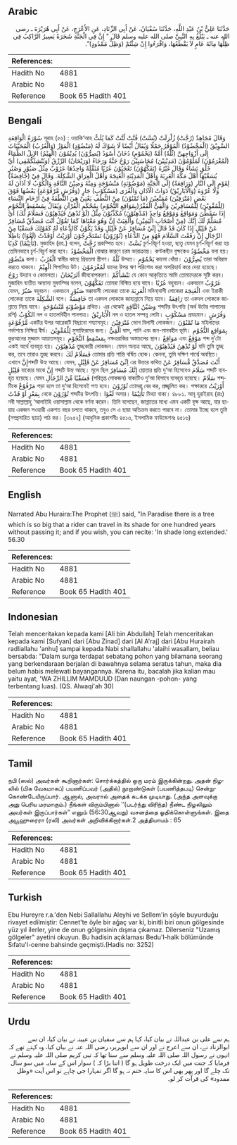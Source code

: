 ## Arabic


<div dir="rtl" lang="ar" style={{fontSize:'larger',backgroundColor:'#f8f9fa',padding:20}}>
حَدَّثَنَا عَلِيُّ بْنُ عَبْدِ اللَّهِ، حَدَّثَنَا سُفْيَانُ، عَنْ أَبِي الزِّنَادِ، عَنِ الأَعْرَجِ، عَنْ أَبِي هُرَيْرَةَ ـ رضى الله عنه ـ يَبْلُغُ بِهِ النَّبِيَّ صلى الله عليه وسلم قَالَ ‏"‏ إِنَّ فِي الْجَنَّةِ شَجَرَةً يَسِيرُ الرَّاكِبُ فِي ظِلِّهَا مِائَةَ عَامٍ لاَ يَقْطَعُهَا، وَاقْرَءُوا إِنْ شِئْتُمْ ‏(‏وَظِلٍّ مَمْدُودٍ‏)‏‏"‏‏.‏
</div>
<div style={{backgroundColor:'#f8f9fa',padding:20, marginBottom: 10}}><table> <thead> <tr> <th>References:</th> <th></th> </tr> </thead> <tbody><tr><td>Hadith No</td><td>4881</td></tr><tr><td>Arabic No</td><td>4881</td></tr><tr><td>Reference</td><td>Book 65 Hadith 401</td></tr></tbody></table></div>

## Bengali


<div dir="ltr" lang="bn" style={{fontSize:'larger',backgroundColor:'#f8f9fa',padding:20}}>
سُوْرَةُ الْوَاقِعَةِ সূরাহ (৫৬) : ওয়াকি‘আহ وَقَالَ مُجَاهِدٌ (رُجَّتْ) زُلْزِلَتْ (بُسَّتْ) فُتَّتْ لُتَّتْ كَمَا يُلَتُّ السَّوِيْقُ (الْمَخْضُوْدُ) الْمُوْقَرُ حَمْلًا وَيُقَالُ أَيْضًا لَا شَوْكَ لَهُ (مَنْضُوْدٍ) الْمَوْزُ (وَالْعُرُبُ) الْمُحَبَّبَاتُ إِلَى أَزْوَاجِهِنَّ (ثُلَّةٌ) أُمَّةٌ (يَحْمُوْمٍ) دُخَانٌ أَسْوَدُ (يُصِرُّوْنَ) يُدِيْمُوْنَ (الْهِيْمُ) الإِبِلُ الظِّمَاءُ (لَمُغْرَمُوْنَ) لَمَلُوْمُوْنَ (مَدِيْنِيْنَ) مُحَاسَبِيْنَ رَوْحٌ جَنَّةٌ وَرَخَاءٌ (وَرَيْحَانٌ) الرِّزْقُ (وَنُنْشِئَكُمْفِي) أَيِّ خَلْقٍ نَشَاءُ وَقَالَ غَيْرُهُ (تَفَكَّهُوْنَ) تَعْجَبُوْنَ عُرُبًا مُثَقَّلَةً وَاحِدُهَا عَرُوْبٌ مِثْلُ صَبُوْرٍ وَصُبُرٍ يُسَمِّيْهَا أَهْلُ مَكَّةَ الْعَرِبَةَ وَأَهْلُ الْمَدِيْنَةِ الْغَنِجَةَ وَأَهْلُ الْعِرَاقِ الشَّكِلَةَ. وَقَالَ فِيْ (خَافِضَةٌ) لِقَوْمٍ إِلَى النَّارِ (وَرَافِعَةٌ) إِلَى الْجَنَّةِ (مَوْضُوْنَةٍ) مَنْسُوْجَةٍ وَمِنْهُ وَضِيْنُ النَّاقَةِ وَالْكُوْبُ لَا آذَانَ لَهُ وَلَا عُرْوَةَ (وَالْأَبَارِيْقُ) ذَوَاتُ الْآذَانِ وَالْعُرَى (مَسْكُوْبٍ) جَارٍ (وَفُرُشٍ مَّرْفُوْعَةٍ) بَعْضُهَا فَوْقَ بَعْضٍ (مُتْرَفِيْنَ) مُمَتَّعِيْنَ (مَا تُمْنُوْنَ) مِنْ النُّطَفِ يَعْنِيْ هِيَ النُّطْفَةُ فِيْ أَرْحَامِ النِّسَاءِ (لِلْمُقْوِيْنَ) لِلْمُسَافِرِيْنَ وَالْقِيُّ الْقَفْرُ(بِمَوَاقِعِ النُّجُوْمِ) بِمُحْكَمِ الْقُرْآنِ وَيُقَالُ بِمَسْقِطِ النُّجُوْمِ إِذَا سَقَطْنَ وَمَوَاقِعُ وَمَوْقِعٌ وَاحِدٌ (مُدْهِنُوْنَ) مُكَذِّبُوْنَ مِثْلُ (لَوْ تُدْهِنُ فَيُدْهِنُوْنَ فَسَلَامٌ لَّكَ) أَيْ مُسَلَّمٌ لَكَ إِنَّكَ (مِنْ أَصْحَابِ الْيَمِيْنِ) وَأُلْغِيَتْ إِنَّ وَهُوَ مَعْنَاهَا كَمَا تَقُوْلُ أَنْتَ مُصَدَّقٌ مُسَافِرٌ عَنْ قَلِيْلٍ إِذَا كَانَ قَدْ قَالَ إِنِّيْ مُسَافِرٌ عَنْ قَلِيْلٍ وَقَدْ يَكُوْنُ كَالدُّعَاءِ لَهُ كَقَوْلِكَ فَسَقْيًا مِنْ الرِّجَالِ إِنْ رَفَعْتَ السَّلَامَ فَهُوَ مِنْ الدُّعَاءِ (تُوْرُوْنَ) تَسْتَخْرِجُوْنَ أَوْرَيْتُ أَوْقَدْتُ (لَغْوًا) بَاطِلًا (تَأْثِيْمًا) كَذِبًا. মুজাহিদ (রহ.) বলেন, رُجَّتْ প্রকম্পিত হবে। بُسَّتْ চূর্ণ-বিচূর্ণ হওয়া, ছাতু যেমন চূর্ণ-বিচূর্ণ করা হয় তেমিনভাবে চূর্ণ-বিচূর্ণ করা হবে। الْمَخْضُوْدُ বোঝার কারণে চরম ভারাক্রান্ত। কণ্টকহীন বৃক্ষকেও مَخْضُوْدُ বলা হয়। مَنْضُوْدٍ কলা। الْعُرُبُ স্বামীর কাছে প্রিয়তমা স্ত্রীগণ। ثُلَّةٌ উম্মত। يَحْمُوْمٍ কালো ধোঁয়া। يُصِرُّوْنَ তারা অবিরাম করতে থাকবে। الْهِيْمُ পিপাসিত উট। لَمُغْرَمُوْنَ যাদের উপর ঋণ পরিশোধ করা অপরিহার্য করে দেয়া হয়েছে। رَوْحُ উদ্যান ও কোমলতা। اَلرَيْحَانُ জীবনোপকরণ। نَنْشَأَكُمْ যে কোন আকৃতিতে আমি তোমাদেরকে সৃষ্টি করব। মুজাহিদ ব্যতীত অন্যান্য মুফাস্সির বলেন, تَفَكَّهُوْنَ তোমরা বিস্মিত হয়ে যাবে। عُرُبًا বহুবচন। একবচনে عَرُوْبٌ যেমন, صُبُرٌ বহুবচন। একবচনে صَبُوْرٍ মক্কাবাসী লোকেরা তাকে الْعَرِبَةَ মদিনা্বাসী লোকেরা الْغَنِجَةَ এবং ইরাকী লোকেরা তাকে الشَّكِلَةَ বলে। خَافِضَةٌ তা একদল লোককে জাহান্নামে নিয়ে যাবে। رَافِعَةٌ তা একদল লোককে জান্নাতে নিয়ে যাবে। مَوْضُوْنَةٍ مَّنْسُوْجَةٍ গ্রথিত। এর থেকেই وَضَيْنُ النَّاقِةٍ শব্দটির উৎপত্তি (অর্থ উটের পালানের রশি) الكُوْبُ নল ও হাতলবিহীন পানপাত্র। الْأَبَارِيْقُ নল ও হাতল সম্পন্ন লোটা। مَسْكُوْبٍ প্রবহমান। وَفُرُشٍ مَّرْفُوْعَةٍ একটির উপর আরেকটি বিছানো শয্যাসমূহ। مُتْرَفِيْنَ ভোগ বিলাসী লোকজন। مَا تُمْنُوْنَ মহিলাদের গর্ভাশয়ে নিক্ষিপ্ত বীর্য। لِلْمُقْوِيْنَ মুসাফিরদের জন্য। الْقِيُّ ঘাস, পানি এবং জন-মানবহীন ভূমি। بِمَوَاقِعِ النُّجُوْمِ কুরআনের মুহ্কাম আয়াতসমূহ। بِمَسْقِطِ النُّجُوْمِ নক্ষত্ররাজির অস্তাচলের স্থান। مَوَاقِعٌ এবং مَوْقِعٌ শব্দ দু’টো একই অর্থে ব্যবহৃত হয়। مُدْهِنُوْنَ তুচ্ছকারী লোকজন। যেমন অন্যত্র আছে, لَوْ تُدْهِنُ فَيُدْهِنُوْنَ যদি তুমি তুচ্ছ কর, তবে তারাও তুচ্ছ করবে। فَسَلَامٌ لَكَ তোমার প্রতি শান্তি বর্ষিত হোক। কেননা, তুমি দক্ষিণ পার্শ্বে অবস্থিত। এখানে إِنَّশব্দটি উহ্য আছে। যেমন, اِنِّىْ مُسَافِرٌ عَنْ قَلِيْلٍ এর উত্তরে কথিত أَنْتَ مُصَدَّقٌ مُّسَافِرٌ عَنْ قَلِيْلٍ বাক্যের মাঝে إِنَّ শব্দটি উহ্য আছে। মূলে ছিল إِنَّكَ مُسَافِرٌ শ্রোতার প্রতি দু‘আ হিসেবেও سَلَامَ শব্দটি ব্যবহৃত হয়েছে। যেমন فَسَقْيًا مِّنْ الرِّجَالِ (পরিতৃপ্ত লোকজন) বাক্যটিও দু‘আ হিসাবে ব্যবহৃত হয়েছে। سَلَامٌ শব্দটিকে مَرْفُوْعٌ পড়া হলে তা দু‘আ হিসেবেই গণ্য হবে। تُوْرُوْنَ তোমরা বের কর, প্রজ্জ্বলিত কর। পক্ষান্তরে أَوْرَيْتُ بِمَعْزٍ اَوْ فَدْتُ থেকে تُوْرُوْنَ শব্দটির উৎপত্তি। لَغْوًا অসার। تَأْثِيْمًا মিথ্যা বাক্য। ৪৮৮১. আবূ হুরাইরাহ (রাঃ) নবী সাল্লাল্লাহু ‘আলাইহি ওয়াসাল্লাম থেকে বর্ণনা করেন। তিনি বলেছেন, জান্নাতের মধ্যে এমন একটি বৃক্ষ আছে, যার ছায়ায় একজন সওয়ারী একশত বছর চলতে থাকবে, তবুও সে এ ছায়া অতিক্রম করতে পারবে না। তোমার ইচ্ছে হলে তুমি (সম্প্রসারিত ছায়া) পাঠ কর। [৩২৫২] (আধুনিক প্রকাশনীঃ ৪৫১৩, ইসলামিক ফাউন্ডেশনঃ ৪৫১৬)
</div>
<div style={{backgroundColor:'#f8f9fa',padding:20, marginBottom: 10}}><table> <thead> <tr> <th>References:</th> <th></th> </tr> </thead> <tbody><tr><td>Hadith No</td><td>4881</td></tr><tr><td>Arabic No</td><td>4881</td></tr><tr><td>Reference</td><td>Book 65 Hadith 401</td></tr></tbody></table></div>

## English


<div dir="ltr" lang="en" style={{fontSize:'larger',backgroundColor:'#f8f9fa',padding:20}}>
Narrated Abu Huraira:The Prophet (ﷺ) said, "In Paradise there is a tree which is so big that a rider can travel in its shade for one hundred years without passing it; and if you wish, you can recite: 'In shade long extended.' 56.30
</div>
<div style={{backgroundColor:'#f8f9fa',padding:20, marginBottom: 10}}><table> <thead> <tr> <th>References:</th> <th></th> </tr> </thead> <tbody><tr><td>Hadith No</td><td>4881</td></tr><tr><td>Arabic No</td><td>4881</td></tr><tr><td>Reference</td><td>Book 65 Hadith 401</td></tr></tbody></table></div>

## Indonesian


<div dir="ltr" lang="id" style={{fontSize:'larger',backgroundColor:'#f8f9fa',padding:20}}>
Telah menceritakan kepada kami [Ali bin Abdullah] Telah menceritakan kepada kami [Sufyan] dari [Abu Zinad] dari [Al A'raj] dari [Abu Hurairah radliallahu 'anhu] sampai kepada Nabi shallallahu 'alaihi wasallam, beliau bersabda: "Dalam surga terdapat sebatang pohon yang bilamana seorang yang berkendaraan berjalan di bawahnya selama seratus tahun, maka dia belum habis melewati bayangannya. Karena itu, bacalah jika kalian mau yaitu ayat, 'WA ZHILLIM MAMDUUD (Dan naungan -pohon- yang terbentang luas). (QS. Alwaqi'ah 30)
</div>
<div style={{backgroundColor:'#f8f9fa',padding:20, marginBottom: 10}}><table> <thead> <tr> <th>References:</th> <th></th> </tr> </thead> <tbody><tr><td>Hadith No</td><td>4881</td></tr><tr><td>Arabic No</td><td>4881</td></tr><tr><td>Reference</td><td>Book 65 Hadith 401</td></tr></tbody></table></div>

## Tamil


<div dir="ltr" lang="ta" style={{fontSize:'larger',backgroundColor:'#f8f9fa',padding:20}}>
நபி (ஸல்) அவர்கள் கூறினார்கள்: சொர்க்கத்தில் ஒரு மரம் இருக்கின்றது. அதன் நிழலில் (மிக வேகமாகப்) பயணிப்பவர் (அதில்) நூறாண்டுகள் (பயணித்தபடி) சென்றுகொண்டேயிருப்பார். ஆனால், அவரால் அதைக் கடக்க முடியாது. (அந்த அளவுக்கு அது பெரிய மரமாகும்.) நீங்கள் விரும்பினால் ‘‘(படர்ந்து விரிந்த) நீண்ட நிழலிலும் அவர்கள் இருப்பார்கள்” எனும் (56:30ஆவது) வசனத்தை ஓதிக்கொள்ளுங்கள். இதை அபூஹுரைரா (ரலி) அவர்கள் அறிவிக்கிறார்கள்.2 அத்தியாயம் : 65
</div>
<div style={{backgroundColor:'#f8f9fa',padding:20, marginBottom: 10}}><table> <thead> <tr> <th>References:</th> <th></th> </tr> </thead> <tbody><tr><td>Hadith No</td><td>4881</td></tr><tr><td>Arabic No</td><td>4881</td></tr><tr><td>Reference</td><td>Book 65 Hadith 401</td></tr></tbody></table></div>

## Turkish


<div dir="ltr" lang="tr" style={{fontSize:'larger',backgroundColor:'#f8f9fa',padding:20}}>
Ebu Hureyre r.a.'den Nebi Sallallahu Aleyhi ve Sellem'in şöyle buyurduğu rivayet edilmiştir: Cennet'te öyle bir ağaç var ki, binitli biri onun gölgesinde yüz yıl ilerler, yine de onun gölgesinin dışma çıkamaz. Dilerseniz "Uzamış gölgeler" ayetini okuyun. Bu hadisin açıklaması Bedu'l-halk bölümünde Sıfatu'l-cenne bahsinde geçmişti.(Hadis no: 3252)
</div>
<div style={{backgroundColor:'#f8f9fa',padding:20, marginBottom: 10}}><table> <thead> <tr> <th>References:</th> <th></th> </tr> </thead> <tbody><tr><td>Hadith No</td><td>4881</td></tr><tr><td>Arabic No</td><td>4881</td></tr><tr><td>Reference</td><td>Book 65 Hadith 401</td></tr></tbody></table></div>

## Urdu


<div dir="rtl" lang="ur" style={{fontSize:'larger',backgroundColor:'#f8f9fa',padding:20}}>
ہم سے علی بن عبداللہ نے بیان کیا، کہا ہم سے سفیان بن عیینہ نے بیان کیا، ان سے ابوالزناد نے، ان سے اعرج نے اور ان سے ابوہریرہ رضی اللہ عنہ نے بیان کیا، وہ کہتے تھے کہ انہوں نے رسول اللہ صلی اللہ علیہ وسلم سے سنا تھا کہ نبی کریم صلی اللہ علیہ وسلم نے فرمایا کہ جنت میں ایک درخت طویل ہو گا ( اتنا بڑا کہ ) سوار اس کے سایہ میں سو سال تک چلے گا اور پھر بھی اس کا سایہ ختم نہ ہو گا اگر تمہارا جی چاہے تو اس آیت «وظل ممدود‏» کی قرآت کر لو۔
</div>
<div style={{backgroundColor:'#f8f9fa',padding:20, marginBottom: 10}}><table> <thead> <tr> <th>References:</th> <th></th> </tr> </thead> <tbody><tr><td>Hadith No</td><td>4881</td></tr><tr><td>Arabic No</td><td>4881</td></tr><tr><td>Reference</td><td>Book 65 Hadith 401</td></tr></tbody></table></div>